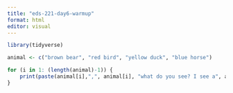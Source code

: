 ```yaml
---
title: "eds-221-day6-warmup"
format: html
editor: visual
---
```


```r
library(tidyverse)
```

```r
animal <- c("brown bear", "red bird", "yellow duck", "blue horse")

for (i in 1: (length(animal)-1)) {
    print(paste(animal[i],",", animal[i], "what do you see? I see a", animal[i+1], "looking at me." ))
}
```
